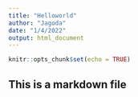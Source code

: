 ```yaml
---
title: "Helloworld"
author: "Jagoda"
date: "1/4/2022"
output: html_document
---
```


```r
knitr::opts_chunk$set(echo = TRUE)
```

## This is a markdown file
